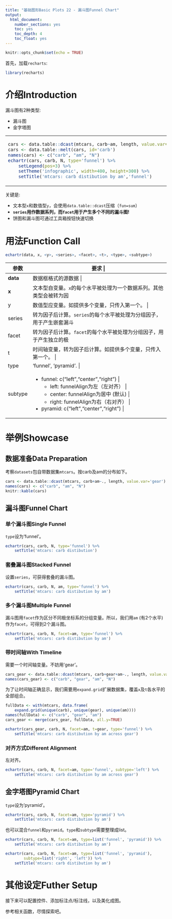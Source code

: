 ```yaml
---
title: "基础图形Basic Plots 22 - 漏斗图Funnel Chart"
output: 
  html_document: 
    number_sections: yes
    toc: yes
    toc_depth: 4
    toc_float: yes
---
```


```r
knitr::opts_chunk$set(echo = TRUE)
```

首先，加载`recharts`:
```r
library(recharts)
```

# 介绍Introduction

漏斗图有2种类型:

- 漏斗图
- 金字塔图

<table id='intro'>
<tr><td>
```r
cars <- data.table::dcast(mtcars, carb~am, length, value.var='gear')
cars <- data.table::melt(cars, id='carb')
names(cars) <- c("carb", "am", "N")
echartr(cars, carb, N, type='funnel') %>% 
    setLegend(pos=3) %>%
    setTheme('infographic', width=400, height=300) %>%
    setTitle('mtcars: carb distibution by am','funnel')
```
</td>
<td>
```r
echartr(cars, carb, N, type='pyramid') %>% 
    setLegend(pos=3) %>%
    setTheme('roma', width=400, height=300) %>%
    setTitle('mtcars: carb distibution by am','pyramid')
```
</td></tr>
</table>

关键是:

- 文本型`x`和数值型`y`，会使用`data.table::dcast`压缩（`fun=sum`）
- **`series`用作数据系列，而`facet`用于产生多个不同的漏斗图!**
- 饼图和漏斗图可通过工具箱按钮快速切换

# 用法Function Call

```r
echartr(data, x, <y>, <series>, <facet>, <t>, <type>, <subtype>)
```

+--------+--------------------------------------------------------------------+
| 参数   | 要求                                                     |
+========+====================================================================+
|**data**| 数据框格式的源数据                           |
+--------+--------------------------------------------------------------------+
| **x**  | 文本型自变量。`x`的每个水平被处理为一个数据系列。其他类型会被转为因子后计算。如提供多个变量，只传入第一个。 |
+--------+--------------------------------------------------------------------+
| y      | 数值型应变量。如提供多个变量，只传入第一个。 |
+--------+--------------------------------------------------------------------+
| series | 转为因子后计算。`series`的每个水平被处理为分组因子，用于产生嵌套漏斗图。如提供多个变量，只传入第一个。 |
+--------+--------------------------------------------------------------------+
| facet  | 转为因子后计算。`facet`的每个水平被处理为分组因子，用于产生独立的极坐标系。如提供多个变量，只传入第一个。 |
+--------+--------------------------------------------------------------------+
|  t     | 时间轴变量，转为因子后计算。如提供多个变量，只传入第一个。 |
+--------+--------------------------------------------------------------------+
| type   | 'funnel', 'pyramid'. |
+--------+--------------------------------------------------------------------+
| subtype| - funnel: c("left","center","right") | 
|        |     + left: funnelAlign为左（左对齐） |
|        |     + center: funnelAlign为居中 (默认) |
|        |     + right: funnelAlign为右（右对齐） |
|        | - pyramid: c("left","center","right")  |
+--------+--------------------------------------------------------------------+

# 举例Showcase

## 数据准备Data Preparation

考察`datasets`包自带数据集`mtcars`。按carb及am的分布如下。

```r
cars <- data.table::dcast(mtcars, carb+am~., length, value.var='gear')
names(cars) <- c("carb", "am", "N")
knitr::kable(cars)
```

## 漏斗图Funnel Chart

### 单个漏斗图Single Funnel

`type`设为'funnel'。

```r
echartr(cars, carb, N, type='funnel') %>% 
    setTitle('mtcars: carb distibution')
```

### 套叠漏斗图Stacked Funnel

设置`series`，可获得套叠的漏斗图。

```r
echartr(cars, carb, N, am, type='funnel') %>% 
    setTitle('mtcars: carb distibution by am')
```

### 多个漏斗图Multiple Funnel

漏斗图用`facet`作为区分不同极坐标系的分组变量。所以，我们用`am` (有2个水平) 作为`facet`，可得到2个漏斗图。

```r
echartr(cars, carb, N, facet=am, type='funnel') %>% 
    setTitle('mtcars: carb distibution by am')
```

### 带时间轴With Timeline

需要一个时间轴变量。不妨用'gear'。

```r
cars_gear <- data.table::dcast(mtcars, carb+gear+am~., length, value.var='gear')
names(cars_gear) <- c("carb", "gear", "am", "N")
```

为了让时间轴正确显示，我们需要用`expand.grid`扩展数据集，覆盖`x`及`t`各水平的全部组合。

```r
fullData <- with(mtcars, data.frame(
    expand.grid(unique(carb), unique(gear), unique(am))))
names(fullData) <- c("carb", "gear", "am")
cars_gear <- merge(cars_gear, fullData, all.y=TRUE)
```

```r
echartr(cars_gear, carb, N, facet=am, t=gear, type='funnel') %>% 
    setTitle('mtcars: carb distibution by am across gear')
```

### 对齐方式Different Alignment

左对齐。

```r
echartr(cars, carb, N, facet=am, type='funnel', subtype='left') %>% 
    setTitle('mtcars: carb distibution by am across gear')
```

## 金字塔图Pyramid Chart

`type`设为'pyramid'。

```r
echartr(cars, carb, N, facet=am, type='pyramid') %>% 
    setTitle('mtcars: carb distibution by am')
```

也可以混合`funnel`和`pyramid`。`type`和`subtype`需要整理成list。

```r
echartr(cars, carb, N, facet=am, type=list('funnel', 'pyramid')) %>% 
    setTitle('mtcars: carb distibution by am')
```


```r
echartr(cars, carb, N, facet=am, type=list('funnel', 'pyramid'), 
        subtype=list('right', 'left')) %>% 
    setTitle('mtcars: carb distibution by am')
```

# 其他设定Futher Setup

接下来可以配置控件、添加标注点/标注线，以及美化成图。

参考相关函数，尽情探索吧。

